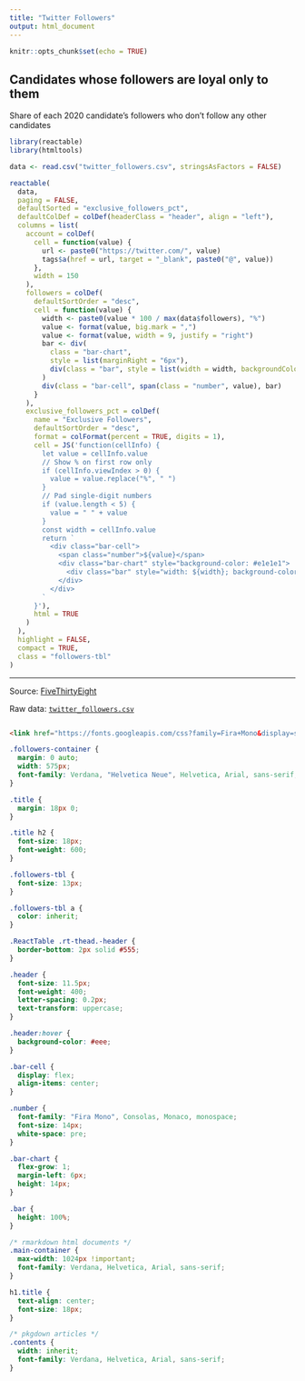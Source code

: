 ```yaml
---
title: "Twitter Followers"
output: html_document
---
```


```r
knitr::opts_chunk$set(echo = TRUE)
```

<div class="followers-container">

<div class="title">
<h2>Candidates whose followers are loyal only to them</h2>
Share of each 2020 candidate’s followers who don’t follow any other candidates
</div>

```r
library(reactable)
library(htmltools)

data <- read.csv("twitter_followers.csv", stringsAsFactors = FALSE)

reactable(
  data,
  paging = FALSE,
  defaultSorted = "exclusive_followers_pct",
  defaultColDef = colDef(headerClass = "header", align = "left"),
  columns = list(
    account = colDef(
      cell = function(value) {
        url <- paste0("https://twitter.com/", value)
        tags$a(href = url, target = "_blank", paste0("@", value))
      },
      width = 150
    ),
    followers = colDef(
      defaultSortOrder = "desc",
      cell = function(value) {
        width <- paste0(value * 100 / max(data$followers), "%")
        value <- format(value, big.mark = ",")
        value <- format(value, width = 9, justify = "right")
        bar <- div(
          class = "bar-chart",
          style = list(marginRight = "6px"),
          div(class = "bar", style = list(width = width, backgroundColor = "#3fc1c9"))
        )
        div(class = "bar-cell", span(class = "number", value), bar)
      }
    ),
    exclusive_followers_pct = colDef(
      name = "Exclusive Followers",
      defaultSortOrder = "desc",
      format = colFormat(percent = TRUE, digits = 1),
      cell = JS('function(cellInfo) {
        let value = cellInfo.value
        // Show % on first row only
        if (cellInfo.viewIndex > 0) {
          value = value.replace("%", " ")
        }
        // Pad single-digit numbers
        if (value.length < 5) {
          value = " " + value
        }
        const width = cellInfo.value
        return `
          <div class="bar-cell">
            <span class="number">${value}</span>
            <div class="bar-chart" style="background-color: #e1e1e1">
              <div class="bar" style="width: ${width}; background-color: #fc5185"></div>
            </div>
          </div>
        `
      }'),
      html = TRUE
    )
  ),
  highlight = FALSE,
  compact = TRUE,
  class = "followers-tbl"
)
```

</div>

---

Source: [FiveThirtyEight](https://fivethirtyeight.com/features/which-2020-candidates-have-the-most-in-common-on-twitter/)

Raw data: [`twitter_followers.csv`](twitter_followers.csv)

```r
```

```html
<link href="https://fonts.googleapis.com/css?family=Fira+Mono&display=swap" rel="stylesheet">
```

```css
.followers-container {
  margin: 0 auto;
  width: 575px;
  font-family: Verdana, "Helvetica Neue", Helvetica, Arial, sans-serif;
}

.title {
  margin: 18px 0;
}

.title h2 {
  font-size: 18px;
  font-weight: 600;
}

.followers-tbl {
  font-size: 13px;
}

.followers-tbl a {
  color: inherit;
}

.ReactTable .rt-thead.-header {
  border-bottom: 2px solid #555;
}

.header {
  font-size: 11.5px;
  font-weight: 400;
  letter-spacing: 0.2px;
  text-transform: uppercase;
}

.header:hover {
  background-color: #eee;
}

.bar-cell {
  display: flex;
  align-items: center;
}

.number {
  font-family: "Fira Mono", Consolas, Monaco, monospace;
  font-size: 14px;
  white-space: pre;
}

.bar-chart {
  flex-grow: 1;
  margin-left: 6px;
  height: 14px;
}

.bar {
  height: 100%;
}
```

```css
/* rmarkdown html documents */
.main-container {
  max-width: 1024px !important;
  font-family: Verdana, Helvetica, Arial, sans-serif;
}

h1.title {
  text-align: center;
  font-size: 18px;
}

/* pkgdown articles */
.contents {
  width: inherit;
  font-family: Verdana, Helvetica, Arial, sans-serif;
}
```
